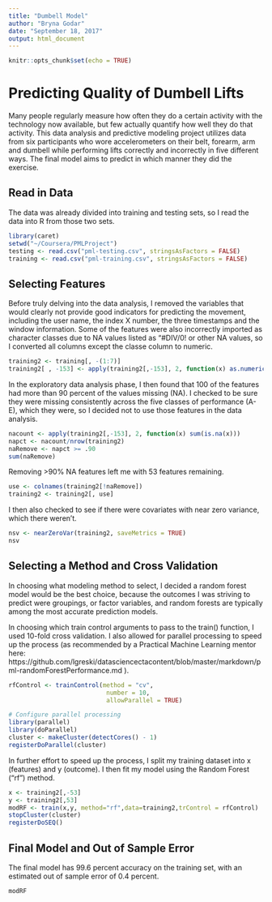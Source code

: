 ```yaml
---
title: "Dumbell Model"
author: "Bryna Godar"
date: "September 18, 2017"
output: html_document
---
```


```r
knitr::opts_chunk$set(echo = TRUE)
```

# Predicting Quality of Dumbell Lifts

Many people regularly measure how often they do a certain activity with the technology now available, but few actually quantify how well they do that activity. This data analysis and predictive modeling project utilizes data from six participants who wore accelerometers on their belt, forearm, arm and dumbell while performing lifts correctly and incorrectly in five different ways. The final model aims to predict in which manner they did the exercise.

## Read in Data

The data was already divided into training and testing sets, so I read the data into R from those two sets.

```r
library(caret)
setwd("~/Coursera/PMLProject")
testing <- read.csv("pml-testing.csv", stringsAsFactors = FALSE)
training <- read.csv("pml-training.csv", stringsAsFactors = FALSE)
```

## Selecting Features

Before truly delving into the data analysis, I removed the variables that would clearly not provide good indicators for predicting the movement, including the user name, the index X number, the three timestamps and the window information. Some of the features were also incorrectly imported as character classes due to NA values listed as "#DIV/0! or other NA values, so I converted all columns except the classe column to numeric.

```r
training2 <- training[, -(1:7)]
training2[ , -153] <- apply(training2[,-153], 2, function(x) as.numeric(x))
```

In the exploratory data analysis phase, I then found that 100 of the features had more than 90 percent of the values missing (NA). I checked to be sure they were missing consistently across the five classes of performance (A-E), which they were, so I decided not to use those features in the data analysis. 
```r
nacount <- apply(training2[,-153], 2, function(x) sum(is.na(x)))
napct <- nacount/nrow(training2)
naRemove <- napct >= .90
sum(naRemove)
```

Removing >90% NA features left me with 53 features remaining.
```r
use <- colnames(training2[!naRemove])
training2 <- training2[, use]
```

I then also checked to see if there were covariates with near zero variance, which there weren't.
```r
nsv <- nearZeroVar(training2, saveMetrics = TRUE)
nsv
```

## Selecting a Method and Cross Validation

In choosing what modeling method to select, I decided a random forest model would be the best choice, because the outcomes I was striving to predict were groupings, or factor variables, and random forests are typically among the most accurate prediction models.

In choosing which train control arguments to pass to the train() function, I used 10-fold cross validation. I also allowed for parallel processing to speed up the process (as recommended by a Practical Machine Learning mentor here: https://github.com/lgreski/datasciencectacontent/blob/master/markdown/pml-randomForestPerformance.md ).

```r
rfControl <- trainControl(method = "cv",
                           number = 10,
                           allowParallel = TRUE)

# Configure parallel processing
library(parallel)
library(doParallel)
cluster <- makeCluster(detectCores() - 1)
registerDoParallel(cluster)
```

In further effort to speed up the process, I split my training dataset into x (features) and y (outcome). I then fit my model using the Random Forest ("rf") method.
```r
x <- training2[,-53]
y <- training2[,53]
modRF <- train(x,y, method="rf",data=training2,trControl = rfControl)
stopCluster(cluster)
registerDoSEQ()
```

## Final Model and Out of Sample Error

The final model has 99.6 percent accuracy on the training set, with an estimated out of sample error of 0.4 percent.
```r
modRF
```